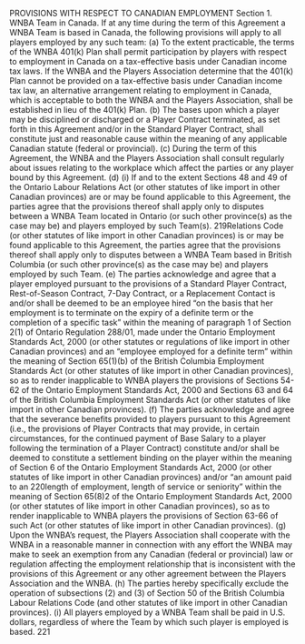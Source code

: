 PROVISIONS WITH RESPECT TO CANADIAN EMPLOYMENT
Section 1. WNBA Team in Canada.
If at any time during the term of this Agreement a WNBA Team is based in
Canada, the following provisions will apply to all players employed by any such team:
(a) To the extent practicable, the terms of the WNBA 401(k) Plan shall permit
participation by players with respect to employment in Canada on a tax-effective basis under
Canadian income tax laws. If the WNBA and the Players Association determine that the 401(k)
Plan cannot be provided on a tax-effective basis under Canadian income tax law, an alternative
arrangement relating to employment in Canada, which is acceptable to both the WNBA and the
Players Association, shall be established in lieu of the 401(k) Plan.
(b) The bases upon which a player may be disciplined or discharged or a
Player Contract terminated, as set forth in this Agreement and/or in the Standard Player Contract,
shall constitute just and reasonable cause within the meaning of any applicable Canadian statute
(federal or provincial).
(c) During the term of this Agreement, the WNBA and the Players
Association shall consult regularly about issues relating to the workplace which affect the parties
or any player bound by this Agreement.
(d) (i) If and to the extent Sections 48 and 49 of the Ontario Labour
Relations Act (or other statutes of like import in other Canadian provinces) are or may be found
applicable to this Agreement, the parties agree that the provisions thereof shall apply only to
disputes between a WNBA Team located in Ontario (or such other province(s) as the case may
be) and players employed by such Team(s).
219Relations Code (or other statutes of like import in other Canadian provinces) is or may be found
applicable to this Agreement, the parties agree that the provisions thereof shall apply only to
disputes between a WNBA Team based in British Columbia (or such other province(s) as the
case may be) and players employed by such Team.
(e) The parties acknowledge and agree that a player employed pursuant to the
provisions of a Standard Player Contract, Rest-of-Season Contract, 7-Day Contract, or a
Replacement Contact is and/or shall be deemed to be an employee hired "on the basis that her
employment is to terminate on the expiry of a definite term or the completion of a specific task"
within the meaning of paragraph 1 of Section 2(1) of Ontario Regulation 288/01, made under the
Ontario Employment Standards Act, 2000 (or other statutes or regulations of like import in other
Canadian provinces) and an "employee employed for a definite term" within the meaning of
Section 65(1)(b) of the British Columbia Employment Standards Act (or other statutes of like
import in other Canadian provinces), so as to render inapplicable to WNBA players the
provisions of Sections 54-62 of the Ontario Employment Standards Act, 2000 and Sections 63
and 64 of the British Columbia Employment Standards Act (or other statutes of like import in
other Canadian provinces).
(f) The parties acknowledge and agree that the severance benefits provided to
players pursuant to this Agreement (i.e., the provisions of Player Contracts that may provide, in
certain circumstances, for the continued payment of Base Salary to a player following the
termination of a Player Contract) constitute and/or shall be deemed to constitute a settlement
binding on the player within the meaning of Section 6 of the Ontario Employment Standards Act,
2000 (or other statutes of like import in other Canadian provinces) and/or "an amount paid to an
220length of employment, length of service or seniority" within the meaning of Section 65(8)2 of
the Ontario Employment Standards Act, 2000 (or other statutes of like import in other Canadian
provinces), so as to render inapplicable to WNBA players the provisions of Section 63-66 of
such Act (or other statutes of like import in other Canadian provinces).
(g) Upon the WNBA's request, the Players Association shall cooperate with
the WNBA in a reasonable manner in connection with any effort the WNBA may make to seek
an exemption from any Canadian (federal or provincial) law or regulation affecting the
employment relationship that is inconsistent with the provisions of this Agreement or any other
agreement between the Players Association and the WNBA.
(h) The parties hereby specifically exclude the operation of subsections (2)
and (3) of Section 50 of the British Columbia Labour Relations Code (and other statutes of like
import in other Canadian provinces).
(i) All players employed by a WNBA Team shall be paid in U.S. dollars,
regardless of where the Team by which such player is employed is based.
221